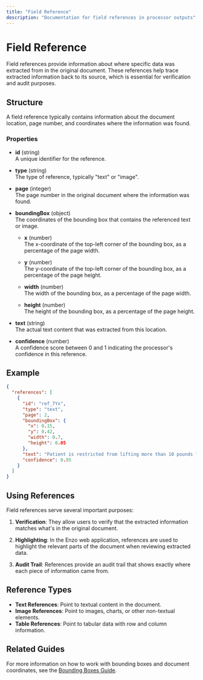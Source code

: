 ```yaml
---
title: "Field Reference"
description: "Documentation for field references in processor outputs"
---
```


# Field Reference

Field references provide information about where specific data was extracted from in the original document. These references help trace extracted information back to its source, which is essential for verification and audit purposes.

## Structure

A field reference typically contains information about the document location, page number, and coordinates where the information was found.

### Properties

- **id** (string)  
  A unique identifier for the reference.

- **type** (string)  
  The type of reference, typically "text" or "image".

- **page** (integer)  
  The page number in the original document where the information was found.

- **boundingBox** (object)  
  The coordinates of the bounding box that contains the referenced text or image.

  - **x** (number)  
    The x-coordinate of the top-left corner of the bounding box, as a percentage of the page width.

  - **y** (number)  
    The y-coordinate of the top-left corner of the bounding box, as a percentage of the page height.

  - **width** (number)  
    The width of the bounding box, as a percentage of the page width.

  - **height** (number)  
    The height of the bounding box, as a percentage of the page height.

- **text** (string)  
  The actual text content that was extracted from this location.

- **confidence** (number)  
  A confidence score between 0 and 1 indicating the processor's confidence in this reference.

## Example

```json
{
  "references": [
    {
      "id": "ref_7Yx",
      "type": "text",
      "page": 2,
      "boundingBox": {
        "x": 0.15,
        "y": 0.42,
        "width": 0.7,
        "height": 0.05
      },
      "text": "Patient is restricted from lifting more than 10 pounds for 2 weeks",
      "confidence": 0.95
    }
  ]
}
```

## Using References

Field references serve several important purposes:

1. **Verification**: They allow users to verify that the extracted information matches what's in the original document.

2. **Highlighting**: In the Enzo web application, references are used to highlight the relevant parts of the document when reviewing extracted data.

3. **Audit Trail**: References provide an audit trail that shows exactly where each piece of information came from.

## Reference Types

- **Text References**: Point to textual content in the document.
- **Image References**: Point to images, charts, or other non-textual elements.
- **Table References**: Point to tabular data with row and column information.

## Related Guides

For more information on how to work with bounding boxes and document coordinates, see the [Bounding Boxes Guide](/api-reference/guides/bounding_boxes).
